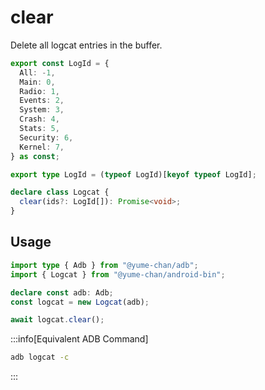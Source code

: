 # clear

Delete all logcat entries in the buffer.

```ts showLineNumbers
export const LogId = {
  All: -1,
  Main: 0,
  Radio: 1,
  Events: 2,
  System: 3,
  Crash: 4,
  Stats: 5,
  Security: 6,
  Kernel: 7,
} as const;

export type LogId = (typeof LogId)[keyof typeof LogId];

declare class Logcat {
  clear(ids?: LogId[]): Promise<void>;
}
```

## Usage

```ts transpile
import type { Adb } from "@yume-chan/adb";
import { Logcat } from "@yume-chan/android-bin";

declare const adb: Adb;
const logcat = new Logcat(adb);

await logcat.clear();
```

:::info[Equivalent ADB Command]

```sh
adb logcat -c
```

:::
